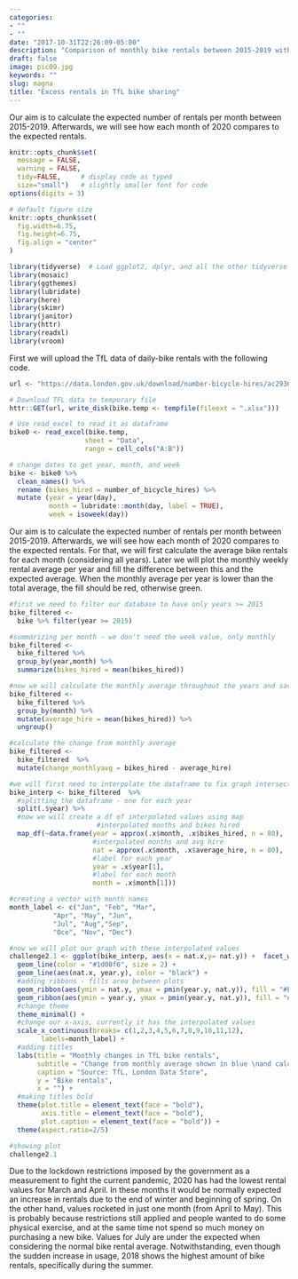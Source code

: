 ```yaml
---
categories:
- ""
- ""
date: "2017-10-31T22:26:09-05:00"
description: "Comparison of monthly bike rentals between 2015-2019 with 2020"
draft: false
image: pic09.jpg
keywords: ""
slug: magna
title: "Excess rentals in TfL bike sharing"
---
```



Our aim is to calculate the expected number of rentals per month between 2015-2019. Afterwards, we will see how each month of 2020 compares to the expected rentals.

```r
knitr::opts_chunk$set(
  message = FALSE, 
  warning = FALSE, 
  tidy=FALSE,     # display code as typed
  size="small")   # slightly smaller font for code
options(digits = 3)

# default figure size
knitr::opts_chunk$set(
  fig.width=6.75, 
  fig.height=6.75,
  fig.align = "center"
)
```


```r
library(tidyverse)  # Load ggplot2, dplyr, and all the other tidyverse packages
library(mosaic)
library(ggthemes)
library(lubridate)
library(here)
library(skimr)
library(janitor)
library(httr)
library(readxl)
library(vroom)
```

First we will upload the TfL data of daily-bike rentals with the following code.

```r
url <- "https://data.london.gov.uk/download/number-bicycle-hires/ac29363e-e0cb-47cc-a97a-e216d900a6b0/tfl-daily-cycle-hires.xlsx"

# Download TFL data to temporary file
httr::GET(url, write_disk(bike.temp <- tempfile(fileext = ".xlsx")))

# Use read_excel to read it as dataframe
bike0 <- read_excel(bike.temp,
                   sheet = "Data",
                   range = cell_cols("A:B"))

# change dates to get year, month, and week
bike <- bike0 %>% 
  clean_names() %>% 
  rename (bikes_hired = number_of_bicycle_hires) %>% 
  mutate (year = year(day),
          month = lubridate::month(day, label = TRUE),
          week = isoweek(day))
```


Our aim is to calculate the expected number of rentals per month between 2015-2019. Afterwards, we will see how each month of 2020 compares to the expected rentals. For that, we will first calculate the average bike rentals for each month (considering all years). Later we will plot the monthly weekly rental average per year and fill the difference between this and the expected average. When the monthly average per year is lower than the total average, the fill should be red, otherwise green.


```r

#first we need to filter our database to have only years >= 2015
bike_filtered <- 
  bike %>% filter(year >= 2015)

#summarizing per month - we don't need the week value, only monthly
bike_filtered <- 
  bike_filtered %>% 
  group_by(year,month) %>% 
  summarize(bikes_hired = mean(bikes_hired))

#now we will calculate the monthly average throughout the years and save it in a new column
bike_filtered <- 
  bike_filtered %>% 
  group_by(month) %>% 
  mutate(average_hire = mean(bikes_hired)) %>% 
  ungroup()

#calculate the change from monthly average
bike_filtered <-
  bike_filtered  %>% 
  mutate(change_monthlyavg = bikes_hired - average_hire)

#we will first need to interpolate the dataframe to fix graph intersections while making the ribbon
bike_interp <- bike_filtered  %>% 
  #splitting the dataframe - one for each year
  split(.$year) %>% 
  #now we will create a df of interpolated values using map
                      #interpolated months and bikes hired
  map_df(~data.frame(year = approx(.x$month, .x$bikes_hired, n = 80), 
                     #interpolated months and avg hire
                     nat = approx(.x$month, .x$average_hire, n = 80), 
                     #label for each year
                     year = .x$year[1],
                     #label for each month
                     month = .x$month[1]))

#creating a vector with month names
month_label <- c("Jan", "Feb", "Mar",
           "Apr", "May", "Jun",
           "Jul", "Aug","Sep", 
           "Oce", "Nov", "Dec")

#now we will plot our graph with these interpolated values
challenge2.1 <- ggplot(bike_interp, aes(x = nat.x,y= nat.y)) +  facet_wrap(~year) +
  geom_line(color = "#1d00f6", size = 2) +
  geom_line(aes(nat.x, year.y), color = "black") +
  #adding ribbons - fills area between plots
  geom_ribbon(aes(ymin = nat.y, ymax = pmin(year.y, nat.y)), fill = "#EAB5B7" , alpha = 0.8) +
  geom_ribbon(aes(ymin = year.y, ymax = pmin(year.y, nat.y)), fill = "#CBECCE", alpha = 0.8) +
  #change theme
  theme_minimal() +
  #change our x-axis, currently it has the interpolated values
  scale_x_continuous(breaks= c(1,2,3,4,5,6,7,8,9,10,11,12),
        labels=month_label) +
  #adding titles
  labs(title = "Monthly changes in TfL bike rentals",
       subtitle = "Change from monthly average shown in blue \nand calculated between 2015-2019",
       caption = "Source: TfL, London Data Store",
       y = "Bike rentals",
       x = "") +
  #making titles bold
  theme(plot.title = element_text(face = "bold"),
        axis.title = element_text(face = "bold"),
        plot.caption = element_text(face = "bold")) +
  theme(aspect.ratio=2/5)

#showing plot
challenge2.1

```

Due to the lockdown restrictions imposed by the government as a measurement to fight the current pandemic, 2020 has had the lowest rental values for March and April. In these months it would be normally expected an increase in rentals due to the end of winter and beginning of spring. On the other hand, values rocketed in just one month (from April to May). This is probably because restrictions still applied and people wanted to do some physical exercise, and at the same time not spend so much money on purchasing a new bike. Values for July are under the expected when considering the normal bike rental average. Notwithstanding, even though the sudden increase in usage, 2018 shows the highest amount of bike rentals, specifically during the summer.

